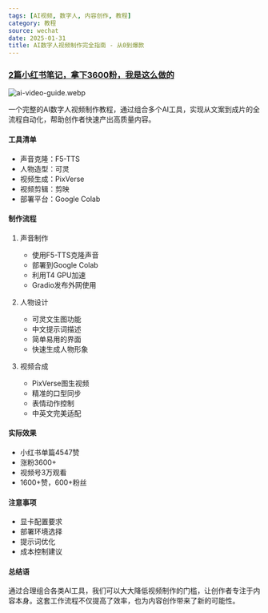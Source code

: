 ```yaml
---
tags: [AI视频, 数字人, 内容创作, 教程]
category: 教程
source: wechat
date: 2025-01-31
title: AI数字人视频制作完全指南 - 从0到爆款
---
```


### [2篇小红书笔记，拿下3600粉，我是这么做的](https://mp.weixin.qq.com/s/KQ7mMiX1qcTfkiWpNXNVKQ)

![ai-video-guide.webp](https://img.mengpeng.tech/i/2025/02/07/67a5eb620b821.webp)

一个完整的AI数字人视频制作教程，通过组合多个AI工具，实现从文案到成片的全流程自动化，帮助创作者快速产出高质量内容。

#### 工具清单

- 声音克隆：F5-TTS
- 人物造型：可灵
- 视频生成：PixVerse
- 视频剪辑：剪映
- 部署平台：Google Colab

#### 制作流程

1. 声音制作
   - 使用F5-TTS克隆声音
   - 部署到Google Colab
   - 利用T4 GPU加速
   - Gradio发布外网使用

2. 人物设计
   - 可灵文生图功能
   - 中文提示词描述
   - 简单易用的界面
   - 快速生成人物形象

3. 视频合成
   - PixVerse图生视频
   - 精准的口型同步
   - 表情动作控制
   - 中英文完美适配

#### 实际效果

- 小红书单篇4547赞
- 涨粉3600+
- 视频号3万观看
- 1600+赞，600+粉丝

#### 注意事项

- 显卡配置要求
- 部署环境选择
- 提示词优化
- 成本控制建议

#### 总结语

通过合理组合各类AI工具，我们可以大大降低视频制作的门槛，让创作者专注于内容本身。这套工作流程不仅提高了效率，也为内容创作带来了新的可能性。 